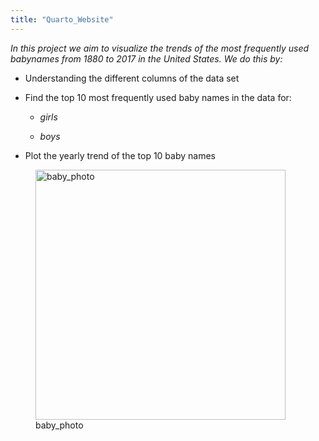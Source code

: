 ```yaml
---
title: "Quarto_Website"
---
```


*In this project we aim to visualize the trends of the most frequently used babynames from 1880 to 2017 in the United States. We do this by:*

-   Understanding the different columns of the data set

-   Find the top 10 most frequently used baby names in the data for:

    -   *girls*

    -   *boys*

-   Plot the yearly trend of the top 10 baby names

![baby_photo](https://live.staticflickr.com/155/361012913_74576c7ff6_b.jpg){width=400 fig-align="right"}
